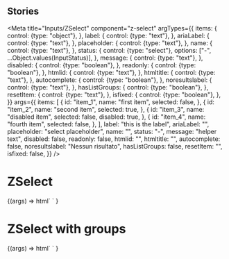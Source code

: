 
## Stories

<Meta
  title="Inputs/ZSelect"
  component="z-select"
  argTypes={{
    items: {
      control: {type: "object"},
    },
    label: {
      control: {type: "text"},
    },
    ariaLabel: {
      control: {type: "text"},
    },
    placeholder: {
      control: {type: "text"},
    },
    name: {
      control: {type: "text"},
    },
    status: {
      control: {type: "select"},
      options: ["-", ...Object.values(InputStatus)],
    },
    message: {
      control: {type: "text"},
    },
    disabled: {
      control: {type: "boolean"},
    },
    readonly: {
      control: {type: "boolean"},
    },
    htmlid: {
      control: {type: "text"},
    },
    htmltitle: {
      control: {type: "text"},
    },
    autocomplete: {
      control: {type: "boolean"},
    },
    noresultslabel: {
      control: {type: "text"},
    },
    hasListGroups: {
      control: {type: "boolean"},
    },
    resetItem: {
      control: {type: "text"},
    },
    isfixed: {
      control: {type: "boolean"},
    },
  }}
  args={{
    items: [
      {
        id: "item_1",
        name: "first item",
        selected: false,
      },
      {
        id: "item_2",
        name: "second item",
        selected: true,
      },
      {
        id: "item_3",
        name: "disabled item",
        selected: false,
        disabled: true,
      },
      {
        id: "item_4",
        name: "fourth item",
        selected: false,
      },
    ],
    label: "this is the label",
    ariaLabel: "",
    placeholder: "select placeholder",
    name: "",
    status: "-",
    message: "helper text",
    disabled: false,
    readonly: false,
    htmlid: "",
    htmltitle: "",
    autocomplete: false,
    noresultslabel: "Nessun risultato",
    hasListGroups: false,
    resetItem: "",
    isfixed: false,
  }}
/>

# ZSelect

<Canvas>
  <Story name="z-select">
    {(args) =>
      html`
        <z-select
          items=${JSON.stringify(args.items)}
          label=${args.label}
          aria-label=${args.ariaLabel}
          placeholder=${args.placeholder}
          name=${args.name}
          status=${args.status}
          message=${args.message}
          autocomplete=${args.autocomplete}
          noresultslabel=${args.noresultslabel}
          disabled=${args.disabled}
          readonly=${args.readonly}
          htmlid=${args.htmlid}
          htmltitle=${args.htmltitle}
          reset-item=${args.resetItem}
          isfixed=${args.isfixed}
        ></z-select>
      `
    }
  </Story>
</Canvas>

# ZSelect with groups

<Canvas>
  <Story
    name="z-select with groups"
    args={{
      hasListGroups: true,
      items: [
        {
          id: "item_1",
          name: "first item",
          selected: false,
          category: "Gruppo 1",
        },
        {
          id: "item_2",
          name: "second item",
          selected: false,
          category: "Gruppo 1",
        },
        {
          id: "item_3",
          name: "disabled item",
          selected: false,
          category: "Gruppo 2",
          disabled: true,
        },
        {
          id: "item_4",
          name: "fourth item",
          selected: false,
          category: "Gruppo 2",
        },
        {
          id: "item_5",
          name: "fifth item",
          selected: false,
          category: "Gruppo 3",
          disabled: true,
        },
        {
          id: "item_6",
          name: "sixth item",
          selected: false,
          category: "Gruppo 3",
        },
      ],
    }}
  >
    {(args) =>
      html`
        <z-select
          items=${JSON.stringify(args.items)}
          label=${args.label}
          aria-label=${args.ariaLabel}
          placeholder=${args.placeholder}
          name=${args.name}
          status=${args.status}
          message=${args.message}
          autocomplete=${args.autocomplete}
          noresultslabel=${args.noresultslabel}
          disabled=${args.disabled}
          readonly=${args.readonly}
          htmlid=${args.htmlid}
          htmltitle=${args.htmltitle}
          has-group-items=${args.hasListGroups}
          reset-item=${args.resetItem}
          isfixed=${args.isfixed}
        ></z-select>
      `
    }
  </Story>
</Canvas>

<ArgsTable of="z-select" />
